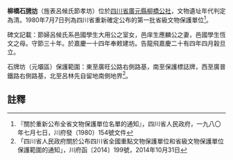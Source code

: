 {{msg:四川省文物保護單位
|名稱 = 柳橋石[[牌坊|牌坊]]
|編號 = 125
|圖片 = 
|級別 = S1
|分類 = 
|時代 = [[清代|清代]]
|地点 = [[四川省|四川省]][[廣元縣|廣元縣]][[柳橋公社|柳橋公社]]
|坐標 =
|登錄 = 1980年7月7日
}}
'''柳橋石[[牌坊|牌坊]]'''（旌表呂候氏節孝坊）位於[[四川省|四川省]][[廣元縣|廣元縣]][[柳橋公社|柳橋公社]]，文物遺址年代判定為清。1980年7月7日列為四川省重新確定公布的第一批省級文物保護單位<ref>『關於重新公布全省文物保護單位名單的通知』，四川省人民政府，一九八〇年七月七日，川府發（1980）154號文件</ref>。

碑文記載：節婦呂候氏系邑國學生大用公之室女，邑庠生應麟公之妻，邑國學生恆文之母。守節三十年。於嘉慶一十四年奉敕建坊。告龍飛嘉慶二十有四年四月榖旦立。

石牌坊（元壩區）保護範圍：東至廣旺公路右側路基，南至保護標誌牌，西至廣普鐵路右側路基，北至呂林先自留地南側地界<ref>「四川省人民政府關於公布四川省全國重點文物保護單位和省級文物保護單位保護範圍的通知」，川府函〔2014〕199號，2014年10月31日</ref>。
==註釋==
{{reflist}}
{{文物保護單位小作品}}
{{廣元市境內的四川省文物保護單位}}